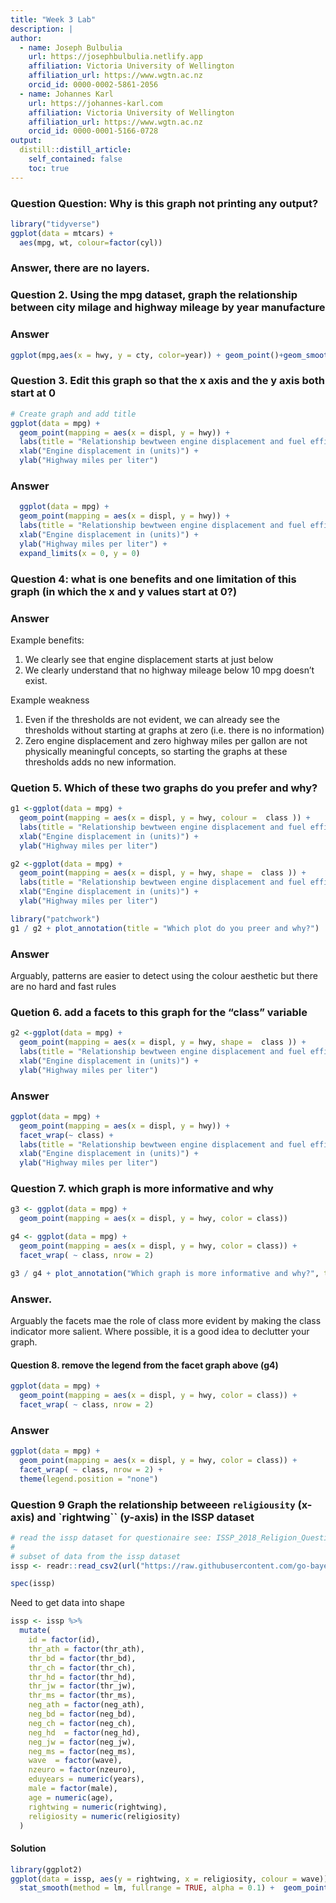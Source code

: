 ```yaml
---
title: "Week 3 Lab"
description: |
author:
  - name: Joseph Bulbulia
    url: https://josephbulbulia.netlify.app
    affiliation: Victoria University of Wellington
    affiliation_url: https://www.wgtn.ac.nz
    orcid_id: 0000-0002-5861-2056
  - name: Johannes Karl 
    url: https://johannes-karl.com
    affiliation: Victoria University of Wellington
    affiliation_url: https://www.wgtn.ac.nz
    orcid_id: 0000-0001-5166-0728
output:
  distill::distill_article:
    self_contained: false
    toc: true
---
```




### Question Question: Why is this graph not printing any output? 

```r
library("tidyverse")
ggplot(data = mtcars) + 
  aes(mpg, wt, colour=factor(cyl))
```


### Answer, there are no layers.


### Question 2. Using the mpg dataset, graph the relationship between city milage and highway mileage by year manufacture


### Answer
```r
ggplot(mpg,aes(x = hwy, y = cty, color=year)) + geom_point()+geom_smooth(method = loess)
```


### Question 3. Edit this graph so that the x axis and the y axis both start at 0


```r
# Create graph and add title
ggplot(data = mpg) + 
  geom_point(mapping = aes(x = displ, y = hwy)) + 
  labs(title = "Relationship bewtween engine displacement and fuel efficiency in the mpg automobile dataset") + 
  xlab("Engine displacement in (units)") + 
  ylab("Highway miles per liter")
```


###  Answer

```r
  ggplot(data = mpg) + 
  geom_point(mapping = aes(x = displ, y = hwy)) + 
  labs(title = "Relationship bewtween engine displacement and fuel efficiency in the mpg automobile dataset") + 
  xlab("Engine displacement in (units)") + 
  ylab("Highway miles per liter") + 
  expand_limits(x = 0, y = 0)
```


### Question 4: what is one benefits and one limitation of this graph (in which the x and y values start at 0?)


### Answer

Example benefits:

  1. We clearly see that engine displacement starts at just below
  2. We clearly understand that no highway mileage below 10 mpg doesn't exist.
  
Example weakness

  1. Even if the thresholds are not evident, we can already see the thresholds without starting at graphs at zero (i.e. there is no information)
  2. Zero engine displacement and zero highway miles per gallon are not physically meaningful concepts, so starting the graphs at these thresholds adds no new information. 
  

### Quetion 5.  Which of these two graphs do you prefer and why? 

```r
g1 <-ggplot(data = mpg) + 
  geom_point(mapping = aes(x = displ, y = hwy, colour =  class )) + 
  labs(title = "Relationship bewtween engine displacement and fuel efficiency in the mpg automobile dataset") + 
  xlab("Engine displacement in (units)") + 
  ylab("Highway miles per liter") 

```



```r
g2 <-ggplot(data = mpg) + 
  geom_point(mapping = aes(x = displ, y = hwy, shape =  class )) + 
  labs(title = "Relationship bewtween engine displacement and fuel efficiency in the mpg automobile dataset") + 
  xlab("Engine displacement in (units)") + 
  ylab("Highway miles per liter") 
```
  
```r
library("patchwork")
g1 / g2 + plot_annotation(title = "Which plot do you preer and why?")
```

### Answer

Arguably, patterns are easier to detect using the colour aesthetic but there are no hard and fast rules



### Quetion 6.  add a facets to this graph for the "class" variable

```r
g2 <-ggplot(data = mpg) + 
  geom_point(mapping = aes(x = displ, y = hwy, shape =  class )) + 
  labs(title = "Relationship bewtween engine displacement and fuel efficiency in the mpg automobile dataset") + 
  xlab("Engine displacement in (units)") + 
  ylab("Highway miles per liter") 
```


### Answer
```r
ggplot(data = mpg) + 
  geom_point(mapping = aes(x = displ, y = hwy)) + 
  facet_wrap(~ class) + 
  labs(title = "Relationship bewtween engine displacement and fuel efficiency in the mpg automobile dataset") + 
  xlab("Engine displacement in (units)") + 
  ylab("Highway miles per liter") 
```


### Question 7.  which graph is more informative and why


```r
g3 <- ggplot(data = mpg) +
  geom_point(mapping = aes(x = displ, y = hwy, color = class))

g4 <- ggplot(data = mpg) +
  geom_point(mapping = aes(x = displ, y = hwy, color = class)) +
  facet_wrap( ~ class, nrow = 2)

g3 / g4 + plot_annotation("Which graph is more informative and why?", tag_levels = 'a')
```


### Answer. 

Arguably the facets mae the role of class more evident by making the class indicator more salient. Where possible,  it is a good idea to declutter your graph.   


#### Question 8.  remove the legend from the facet graph above (g4)

```r
ggplot(data = mpg) +
  geom_point(mapping = aes(x = displ, y = hwy, color = class)) +
  facet_wrap( ~ class, nrow = 2) 
```

### Answer

```r
ggplot(data = mpg) +
  geom_point(mapping = aes(x = displ, y = hwy, color = class)) +
  facet_wrap( ~ class, nrow = 2) +
  theme(legend.position = "none") 
```


### Question  9  Graph the relationship betweeen `religiousity` (x-axis) and `rightwing`` (y-axis) in the ISSP dataset

```r
# read the issp dataset for questionaire see: ISSP_2018_Religion_Questionnaire_final_version1-2.pdf
# 
# subset of data from the issp dataset
issp <- readr::read_csv2(url("https://raw.githubusercontent.com/go-bayes/psych-447/main/data/issp.csv"))

spec(issp)
```

Need to get data into shape
```r
issp <- issp %>%
  mutate(
    id = factor(id),
    thr_ath = factor(thr_ath),
    thr_bd = factor(thr_bd),
    thr_ch = factor(thr_ch),
    thr_hd = factor(thr_hd),
    thr_jw = factor(thr_jw),
    thr_ms = factor(thr_ms),
    neg_ath = factor(neg_ath),
    neg_bd = factor(neg_bd),
    neg_ch = factor(neg_ch),
    neg_hd  = factor(neg_hd),
    neg_jw = factor(neg_jw),
    neg_ms = factor(neg_ms),
    wave  = factor(wave),
    nzeuro = factor(nzeuro),
    eduyears = numeric(years),
    male = factor(male),
    age = numeric(age),
    rightwing = numeric(rightwing),
    religiosity = numeric(religiosity)
  )
```


#### Solution 


```r
library(ggplot2)
ggplot(data = issp, aes(y = rightwing, x = religiosity, colour = wave)) + 
  stat_smooth(method = lm, fullrange = TRUE, alpha = 0.1) +  geom_point(alpha = .01)
```


